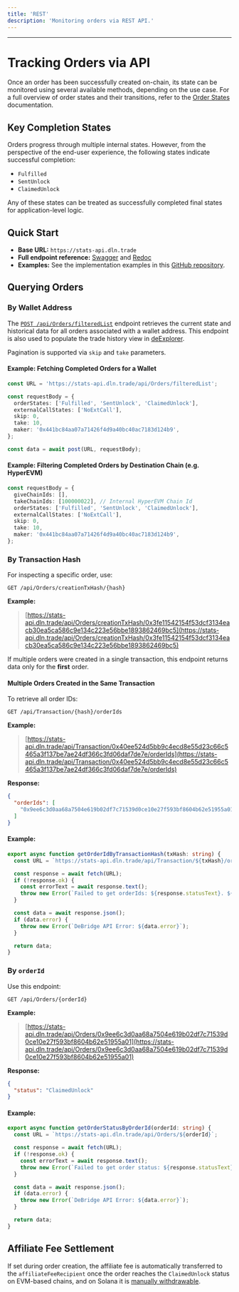 ```yaml
---
title: 'REST'
description: 'Monitoring orders via REST API.'
---
```


---

# Tracking Orders via API

Once an order has been successfully created on-chain, its state can be monitored using several available methods, depending on the use case. For a
full overview of order states and their transitions, refer to the [Order States](/integration-guidelines/api/monitoring-orders/order-states) documentation.

## Key Completion States

Orders progress through multiple internal states. However, from the perspective of the end-user experience, the following states indicate successful completion:
- `Fulfilled`
- `SentUnlock`
- `ClaimedUnlock`

<Tip>

Any of these states can be treated as successfully completed final states for application-level logic.

</Tip>

## Quick Start
- **Base URL:** `https://stats-api.dln.trade`
- **Full endpoint reference:** [Swagger](https://dln-api.debridge.finance/swagger/index.html#/Orders/Orders_GetOrderByCreationTx) and
  [Redoc](https://stats-api.dln.trade/redoc/index.html?url=/swagger/v1/swagger.json#tag/Orders/operation/Orders_GetOrders)
- **Examples:** See the implementation examples in this [GitHub
  repository](https://github.com/debridge-finance/api-integrator-example/tree/master/src/scripts/orders/queries).

## Querying Orders

### By Wallet Address

The [`POST /api/Orders/filteredList`](https://stats-api.dln.trade/redoc/index.html?url=/swagger/v1/swagger.json#tag/Orders/operation/Orders_GetOrders)
endpoint retrieves the current state and historical data for all orders associated with a wallet address. This endpoint is also used to populate the
trade history view in [deExplorer](https://app.debridge.finance/orders).

Pagination is supported via `skip` and `take` parameters.

#### Example: Fetching Completed Orders for a Wallet

```ts
const URL = 'https://stats-api.dln.trade/api/Orders/filteredList';

const requestBody = {
  orderStates: ['Fulfilled', 'SentUnlock', 'ClaimedUnlock'],
  externalCallStates: ['NoExtCall'],
  skip: 0,
  take: 10,
  maker: '0x441bc84aa07a71426f4d9a40bc40ac7183d124b9',
};

const data = await post(URL, requestBody);
```

#### Example: Filtering Completed Orders by Destination Chain (e.g. HyperEVM)

```ts
const requestBody = {
  giveChainIds: [],
  takeChainIds: [100000022], // Internal HyperEVM Chain Id
  orderStates: ['Fulfilled', 'SentUnlock', 'ClaimedUnlock'],
  externalCallStates: ['NoExtCall'],
  skip: 0,
  take: 10,
  maker: '0x441bc84aa07a71426f4d9a40bc40ac7183d124b9',
};
```

### By Transaction Hash

For inspecting a specific order, use:

```
GET /api/Orders/creationTxHash/{hash}
```

**Example:**

> [https://stats-api.dln.trade/api/Orders/creationTxHash/0x3fe11542154f53dcf3134eacb30ea5ca586c9e134c223e56bbe1893862469bc5](https://stats-api.dln.trade/api/Orders/creationTxHash/0x3fe11542154f53dcf3134eacb30ea5ca586c9e134c223e56bbe1893862469bc5)

<Warning>

If multiple orders were created in a single transaction, this endpoint returns data only for the **first** order.

</Warning>

#### Multiple Orders Created in the Same Transaction

To retrieve all order IDs:

```
GET /api/Transaction/{hash}/orderIds
```

**Example:**

> [https://stats-api.dln.trade/api/Transaction/0x40ee524d5bb9c4ecd8e55d23c66c5465a3f137be7ae24df366c3fd06daf7de7e/orderIds](https://stats-api.dln.trade/api/Transaction/0x40ee524d5bb9c4ecd8e55d23c66c5465a3f137be7ae24df366c3fd06daf7de7e/orderIds)

**Response:**

```json
{
  "orderIds": [
    "0x9ee6c3d0aa68a7504e619b02df7c71539d0ce10e27f593bf8604b62e51955a01"
  ]
}
```

#### Example:

```ts
export async function getOrderIdByTransactionHash(txHash: string) {
  const URL = `https://stats-api.dln.trade/api/Transaction/${txHash}/orderIds`;

  const response = await fetch(URL);
  if (!response.ok) {
    const errorText = await response.text();
    throw new Error(`Failed to get orderIds: ${response.statusText}. ${errorText}`);
  }

  const data = await response.json();
  if (data.error) {
    throw new Error(`DeBridge API Error: ${data.error}`);
  }

  return data;
}
```

### By `orderId`

Use this endpoint:

```
GET /api/Orders/{orderId}
```

**Example:**

> [https://stats-api.dln.trade/api/Orders/0x9ee6c3d0aa68a7504e619b02df7c71539d0ce10e27f593bf8604b62e51955a01](https://stats-api.dln.trade/api/Orders/0x9ee6c3d0aa68a7504e619b02df7c71539d0ce10e27f593bf8604b62e51955a01)

**Response:**

```json
{
  "status": "ClaimedUnlock"
}
```

#### Example:

```ts
export async function getOrderStatusByOrderId(orderId: string) {
  const URL = `https://stats-api.dln.trade/api/Orders/${orderId}`;

  const response = await fetch(URL);
  if (!response.ok) {
    const errorText = await response.text();
    throw new Error(`Failed to get order status: ${response.statusText}. ${errorText}`);
  }

  const data = await response.json();
  if (data.error) {
    throw new Error(`DeBridge API Error: ${data.error}`);
  }

  return data;
}
```

## Affiliate Fee Settlement

If set during order creation, the affiliate fee is automatically transferred to the `affiliateFeeRecipient` once the order reaches the `ClaimedUnlock`
status on EVM-based chains, and on Solana it is [manually withdrawable](/affiliates/withdrawing-affiliate-fees).
